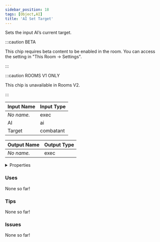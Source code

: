 ```yaml
---
sidebar_position: 18
tags: [Object,AI]
title: 'AI Set Target'
---
```


Sets the input AI’s current target.

:::caution BETA

This chip requires beta content to be enabled in the room. You can access the setting in "This Room -> Settings".

:::

:::caution ROOMS V1 ONLY

This chip is unavailable in Rooms V2.

:::


<EsbSvg />

| Input Name | Input Type |
|-----------|-----------|
| *No name.* | exec |
| AI | ai |
| Target | combatant |

| Output Name | Output Type |
|-----------|-----------|
| *No name.* | exec |


<details>
  <summary>Properties</summary>
  <div>
    <div>
    <table>
      <thead>
        <tr>
          <th>Is beta required?</th>
          <th>✅</th>
        </tr>
        <tr>
          <th>Is this chip a trolling risk?</th>
          <th>❌</th>
        </tr>
        <tr>
          <th>Is this chip a role assignment risk?</th>
          <th>❌</th>
        </tr>
        <tr>
          <th>Chip UUID</th>
          <th>73652899-2656-4aa4-a1b0-4de8d8e56095</th>
        </tr>
      </thead>
    </table>
    </div>
  </div>
</details>

### Uses

None so far!

### Tips

None so far!

### Issues

None so far!